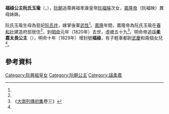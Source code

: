 '''福祿公主阮氏玉瑜'''（{{vie|v='''Phúc Lộc công chúa Nguyễn Thị Ngọc Du'''|hn=福祿公主阮氏玉瑜}}，{{bd|1762年||1820年|catIdx=R阮}}），[[阮朝|阮朝]]追尊興祖孝康皇帝[[阮福㫻|阮福㫻]]次女，[[嘉隆帝|嘉隆帝]]（阮福映）異母妹妹。

阮氏玉瑜生母為慈妃[[阮氏珄|阮氏珄]]，嫁掌後軍[[武性|武性]]<ref name=sat/>。[[嘉隆|嘉隆]]年間，嘉隆帝為阮氏玉瑜在[[春和社|春和社]]建造府邸居住<ref name=sat/>，到[[明命|明命]]元年（1820年）去世，虛歲五十九<ref name=sat>《[[大南實錄|大南列傳初集]]卷三》</ref>。明命帝追諡'''柔嘉太長公主'''（{{vie|v=Nhu Gia Thái Trưởng công chúa|hn=柔嘉太長公主}}），明命十年（1829年）增封號'''福祿'''，有子輕車都尉[[武慶|武慶]]和兩個女兒<ref name=sat/>。

==參考資料==
{{reflist}}

[[Category:阮興祖皇女|Category:阮興祖皇女]]
[[Category:阮朝公主|Category:阮朝公主]]
[[Category:諡柔嘉|Category:諡柔嘉]]